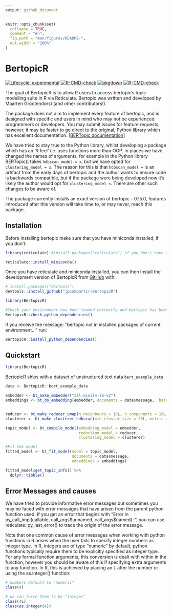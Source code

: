 ```yaml
---
output: github_document
---
```


<!-- README.md is generated from README.Rmd. Please edit that file -->

```r
knitr::opts_chunk$set(
  collapse = TRUE,
  comment = "#>",
  fig.path = "man/figures/README-",
  out.width = "100%"
)
```

# BertopicR

<!-- badges: start -->
[![Lifecycle: experimental](https://img.shields.io/badge/lifecycle-experimental-orange.svg)](https://lifecycle.r-lib.org/articles/stages.html#experimental)
[![R-CMD-check](https://github.com/jpcompartir/BertopicR/actions/workflows/R-CMD-check.yaml/badge.svg)](https://github.com/jpcompartir/BertopicR/actions/workflows/R-CMD-check.yaml)
[![pkgdown](https://github.com/jpcompartir/BertopicR/actions/workflows/pkgdown.yaml/badge.svg)](https://github.com/jpcompartir/BertopicR/actions/workflows/pkgdown.yaml)
[![R-CMD-check](https://github.com/AoifeRyan-sc/BertopicR/actions/workflows/R-CMD-check.yaml/badge.svg)](https://github.com/AoifeRyan-sc/BertopicR/actions/workflows/R-CMD-check.yaml)
<!-- badges: end -->

The goal of BertopicR is to allow R users to access bertopic's topic modelling suite in R via Reticulate.  Bertopic was written and developed by Maarten Grootendorst (and other contributors!). 

The package does not aim to implement every feature of bertopic, and is designed with specific end users in mind who may not be experienced programmers or developers. You may submit issues for feature requests; however, it may be faster to go direct to the original, Python library which has excellent documentation. [[BERTopic documentation](https://maartengr.github.io/BERTopic/index.html)]

We have tried to stay true to the Python library, whilst developing a package which has an 'R feel' i.e. uses functions more than OOP. In places we have changed the names of arguments, for example in the Python library BERTopic() takes `hdbscan_model = x`, but we have opted for `clustering_model = x`. The reason for this is that `hdbscan_model =` is an artifact from the early days of bertopic and the author wants to ensure code is backwards compatible, but if the package were being developed now it's likely the author would opt for `clustering_model =`. There are other such changes to be aware of.

The package currently installs an exact version of bertopic - 0.15.0, features introduced after this version will take time to, or may never, reach this package.

## Installation

Before installing bertopic make sure that you have miniconda installed, if you don't:
```r
library(reticulate) #install.packages("reticulate") if you don't have this already or aren't sure how to install.

reticulate::install_miniconda()
```


Once you have reticulate and miniconda installed, you can then install the development version of BertopicR from [GitHub](https://github.com/) with:

``` r
# install.packages("devtools")
devtools::install_github("jpcompartir/BertopicR")

library(BertopicR)

#Check your environment has been loaded correctly and bertopic has been installed:
BertopicR::check_python_dependencies()
```


If you receive the message:
"bertopic not in installed packages of current environment..."
run:
```r
BertopicR::install_python_dependencies()
```

## Quickstart

```r
library(BertopicR)
```

BertopicR ships with a dataset of unstructured text data `bert_example_data`
```r
data <- BertopicR::bert_example_data

embedder <- bt_make_embedder("all-minilm-l6-v2")
embeddings <- bt_do_embedding(embedder, documents = data$message,  batch_size = 16L)


reducer <- bt_make_reducer_umap(n_neighbours = 10L, n_components = 10L, metric = "cosine")
clusterer <- bt_make_clusterer_hdbscan(min_cluster_size = 20L, metric = "euclidean", cluster_selection_method = "eom", min_samples = 10L)

topic_model <- bt_compile_model(embedding_model = embedder,
                                reduction_model = reducer,
                                clustering_model = clusterer)

#Fit the model
fitted_model <- bt_fit_model(model = topic_model, 
                             documents = data$message, 
                             embeddings = embeddings)

fitted_model$get_topic_info() %>%
  dplyr::tibble()
```

## Error Messages and causes

We have tried to provide informative error messages but sometimes you may be faced with error 
messages that have arisen from the parent python function used. If you get an error that begins 
with "Error in py_call_impl(callable, call_args\$unnamed, call_args\$named) : ", you can use
reticulate::py_last_error() to trace the origin of the error message.

Note that one common cause of error messages when working with python functions in R arises when the
user fails to specify integer numbers as integer type. In R, integers are of type "numeric" by default, 
python functions typically require them to be explicitly specified as integer type. For any formal function
arguments, this conversion is dealt with within in the function, however you should be aware of this if specifying extra arguments to any function. In R, this is achieved by placing an L after the number or using the as.integer() function:

```r
# numbers default to "numeric"
class(4)

# we can force them to be "integer"
class(4L)
class(as.integer(4))
```
